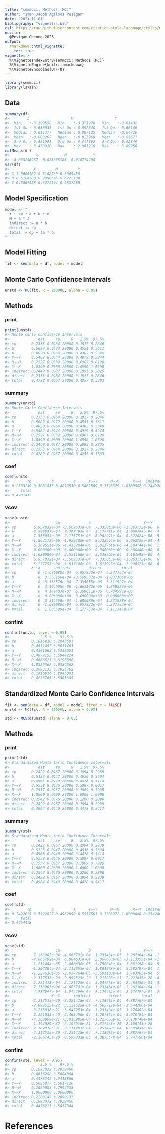 ```yaml
---
title: "semmcci: Methods (MC)"
author: "Ivan Jacob Agaloos Pesigan"
date: "2023-11-01"
bibliography: "vignettes.bib"
csl: https://raw.githubusercontent.com/citation-style-language/styles/master/apa.csl
nocite: |
  @Pesigan-Cheung-2023
output:
  rmarkdown::html_vignette:
    toc: true
vignette: >
  %\VignetteIndexEntry{semmcci: Methods (MC)}
  %\VignetteEngine{knitr::rmarkdown}
  %\VignetteEncoding{UTF-8}
---
```


<!-- vignettes/methods-mc.Rmd is generated from .setup/vignettes/methods-mc.Rmd.orig. Please edit that file -->






```r
library(semmcci)
library(lavaan)
```

## Data




```r
summary(df)
#>        X                   M                   Y           
#>  Min.   :-3.199558   Min.   :-3.371276   Min.   :-3.61432  
#>  1st Qu.:-0.636035   1st Qu.:-0.692640   1st Qu.:-0.66146  
#>  Median : 0.011377   Median : 0.007125   Median :-0.04726  
#>  Mean   :-0.003207   Mean   :-0.023968   Mean   :-0.01677  
#>  3rd Qu.: 0.651951   3rd Qu.: 0.647363   3rd Qu.: 0.62640  
#>  Max.   : 3.470910   Max.   : 2.963216   Max.   : 3.09950
colMeans(df)
#>            X            M            Y 
#> -0.003206987 -0.023968103 -0.016774294
var(df)
#>           X         M         Y
#> X 1.0600162 0.5108780 0.5069458
#> M 0.5108780 0.9996606 0.6272104
#> Y 0.5069458 0.6272104 0.9837255
```

## Model Specification


```r
model <- "
  Y ~ cp * X + b * M
  M ~ a * X
  indirect := a * b
  direct := cp
  total := cp + (a * b)
"
```

## Model Fitting


```r
fit <- sem(data = df, model = model)
```

## Monte Carlo Confidence Intervals


```r
unstd <- MC(fit, R = 20000L, alpha = 0.05)
```

## Methods

### print


```r
print(unstd)
#> Monte Carlo Confidence Intervals
#>             est     se     R   2.5%  97.5%
#> cp       0.2333 0.0264 20000 0.1817 0.2846
#> b        0.5082 0.0272 20000 0.4551 0.5611
#> a        0.4820 0.0264 20000 0.4302 0.5340
#> Y~~Y     0.5462 0.0244 20000 0.4979 0.5944
#> M~~M     0.7527 0.0339 20000 0.6867 0.8196
#> X~~X     1.0590 0.0000 20000 1.0590 1.0590
#> indirect 0.2449 0.0187 20000 0.2093 0.2825
#> direct   0.2333 0.0264 20000 0.1817 0.2846
#> total    0.4782 0.0267 20000 0.4257 0.5303
```

### summary


```r
summary(unstd)
#> Monte Carlo Confidence Intervals
#>             est     se     R   2.5%  97.5%
#> cp       0.2333 0.0264 20000 0.1817 0.2846
#> b        0.5082 0.0272 20000 0.4551 0.5611
#> a        0.4820 0.0264 20000 0.4302 0.5340
#> Y~~Y     0.5462 0.0244 20000 0.4979 0.5944
#> M~~M     0.7527 0.0339 20000 0.6867 0.8196
#> X~~X     1.0590 0.0000 20000 1.0590 1.0590
#> indirect 0.2449 0.0187 20000 0.2093 0.2825
#> direct   0.2333 0.0264 20000 0.1817 0.2846
#> total    0.4782 0.0267 20000 0.4257 0.5303
```

### coef


```r
coef(unstd)
#>        cp         b         a      Y~~Y      M~~M      X~~X  indirect    direct 
#> 0.2333230 0.5081833 0.4819530 0.5461589 0.7526879 1.0589562 0.2449205 0.2333230 
#>     total 
#> 0.4782435
```

### vcov


```r
vcov(unstd)
#>                     cp             b             a          Y~~Y          M~~M
#> cp        6.957832e-04 -3.569537e-04  7.335055e-06 -1.863172e-06  6.369651e-06
#> b        -3.569537e-04  7.397495e-04 -2.175751e-06 -1.959388e-06 -4.413204e-06
#> a         7.335055e-06 -2.175751e-06  6.982971e-04  8.322624e-06  5.021764e-06
#> Y~~Y     -1.863172e-06 -1.959388e-06  8.322624e-06  5.962836e-04 -4.504744e-06
#> M~~M      6.369651e-06 -4.413204e-06  5.021764e-06 -4.504744e-06  1.148370e-03
#> X~~X      0.000000e+00  0.000000e+00  0.000000e+00  0.000000e+00  0.000000e+00
#> indirect -1.680080e-04  3.551166e-04  3.538576e-04  3.161695e-06  4.149403e-07
#> direct    6.957832e-04 -3.569537e-04  7.335055e-06 -1.863172e-06  6.369651e-06
#> total     5.277753e-04 -1.837106e-06  3.611927e-04  1.298523e-06  6.784591e-06
#>          X~~X      indirect        direct         total
#> cp          0 -1.680080e-04  6.957832e-04  5.277753e-04
#> b           0  3.551166e-04 -3.569537e-04 -1.837106e-06
#> a           0  3.538576e-04  7.335055e-06  3.611927e-04
#> Y~~Y        0  3.161695e-06 -1.863172e-06  1.298523e-06
#> M~~M        0  4.149403e-07  6.369651e-06  6.784591e-06
#> X~~X        0  0.000000e+00  0.000000e+00  0.000000e+00
#> indirect    0  3.513668e-04 -1.680080e-04  1.833588e-04
#> direct      0 -1.680080e-04  6.957832e-04  5.277753e-04
#> total       0  1.833588e-04  5.277753e-04  7.111341e-04
```

### confint


```r
confint(unstd, level = 0.95)
#>              2.5 %    97.5 %
#> cp       0.1816910 0.2845601
#> b        0.4551497 0.5611403
#> a        0.4301663 0.5339651
#> Y~~Y     0.4979155 0.5944224
#> M~~M     0.6866621 0.8195868
#> X~~X     1.0589562 1.0589562
#> indirect 0.2093133 0.2824762
#> direct   0.1816910 0.2845601
#> total    0.4256765 0.5303385
```

## Standardized Monte Carlo Confidence Intervals


```r
fit <- sem(data = df, model = model, fixed.x = FALSE)
unstd <- MC(fit, R = 20000L, alpha = 0.05)
```


```r
std <- MCStd(unstd, alpha = 0.05)
```

## Methods

### print


```r
print(std)
#> Standardized Monte Carlo Confidence Intervals
#>             est     se     R   2.5%  97.5%
#> cp       0.2422 0.0267 20000 0.1894 0.2939
#> b        0.5123 0.0247 20000 0.4636 0.5604
#> a        0.4963 0.0240 20000 0.4478 0.5414
#> Y~~Y     0.5558 0.0236 20000 0.5087 0.6017
#> M~~M     0.7537 0.0237 20000 0.7069 0.7995
#> X~~X     1.0000 0.0000 20000 1.0000 1.0000
#> indirect 0.2542 0.0176 20000 0.2200 0.2890
#> direct   0.2422 0.0267 20000 0.1894 0.2939
#> total    0.4964 0.0240 20000 0.4478 0.5417
```

### summary


```r
summary(std)
#> Standardized Monte Carlo Confidence Intervals
#>             est     se     R   2.5%  97.5%
#> cp       0.2422 0.0267 20000 0.1894 0.2939
#> b        0.5123 0.0247 20000 0.4636 0.5604
#> a        0.4963 0.0240 20000 0.4478 0.5414
#> Y~~Y     0.5558 0.0236 20000 0.5087 0.6017
#> M~~M     0.7537 0.0237 20000 0.7069 0.7995
#> X~~X     1.0000 0.0000 20000 1.0000 1.0000
#> indirect 0.2542 0.0176 20000 0.2200 0.2890
#> direct   0.2422 0.0267 20000 0.1894 0.2939
#> total    0.4964 0.0240 20000 0.4478 0.5417
```

### coef


```r
coef(std)
#>        cp         b         a      Y~~Y      M~~M      X~~X  indirect    direct 
#> 0.2422015 0.5122827 0.4962890 0.5557501 0.7536972 1.0000000 0.2542403 0.2422015 
#>     total 
#> 0.4964418
```

### vcov


```r
vcov(std)
#>                     cp             b             a          Y~~Y          M~~M
#> cp        7.138985e-04 -4.665792e-04  1.231484e-05 -1.207304e-04 -1.227630e-05
#> b        -4.665792e-04  6.084635e-04  2.060638e-05 -3.113955e-04 -2.037764e-05
#> a         1.231484e-05  2.060638e-05  5.750646e-04 -1.801598e-04 -5.691150e-04
#> Y~~Y     -1.207304e-04 -3.113955e-04 -1.801598e-04  5.582797e-04  1.783963e-04
#> M~~M     -1.227630e-05 -2.037764e-05 -5.691150e-04  1.783963e-04  5.638824e-04
#> X~~X     -2.317535e-20 -2.899525e-22  3.215836e-21  2.221035e-20 -4.360069e-21
#> indirect -2.251418e-04  3.121525e-04  3.047253e-04 -2.463450e-04 -3.015985e-04
#> direct    7.138985e-04 -4.665792e-04  1.231484e-05 -1.207304e-04 -1.227630e-05
#> total     4.887567e-04 -1.544266e-04  3.170402e-04 -3.670754e-04 -3.138748e-04
#>                   X~~X      indirect        direct         total
#> cp       -2.317535e-20 -2.251418e-04  7.138985e-04  4.887567e-04
#> b        -2.899525e-22  3.121525e-04 -4.665792e-04 -1.544266e-04
#> a         3.215836e-21  3.047253e-04  1.231484e-05  3.170402e-04
#> Y~~Y      2.221035e-20 -2.463450e-04 -1.207304e-04 -3.670754e-04
#> M~~M     -4.360069e-21 -3.015985e-04 -1.227630e-05 -3.138748e-04
#> X~~X      1.194629e-32  2.107916e-21 -2.317535e-20 -2.106743e-20
#> indirect  2.107916e-21  3.111401e-04 -2.251418e-04  8.599831e-05
#> direct   -2.317535e-20 -2.251418e-04  7.138985e-04  4.887567e-04
#> total    -2.106743e-20  8.599831e-05  4.887567e-04  5.747550e-04
```

### confint


```r
confint(std, level = 0.95)
#>              2.5 %    97.5 %
#> cp       0.1893832 0.2939460
#> b        0.4636288 0.5604064
#> a        0.4478242 0.5413866
#> Y~~Y     0.5086877 0.6017120
#> M~~M     0.7069005 0.7994535
#> X~~X     1.0000000 1.0000000
#> indirect 0.2200147 0.2890137
#> direct   0.1893832 0.2939460
#> total    0.4478211 0.5417344
```

# References
